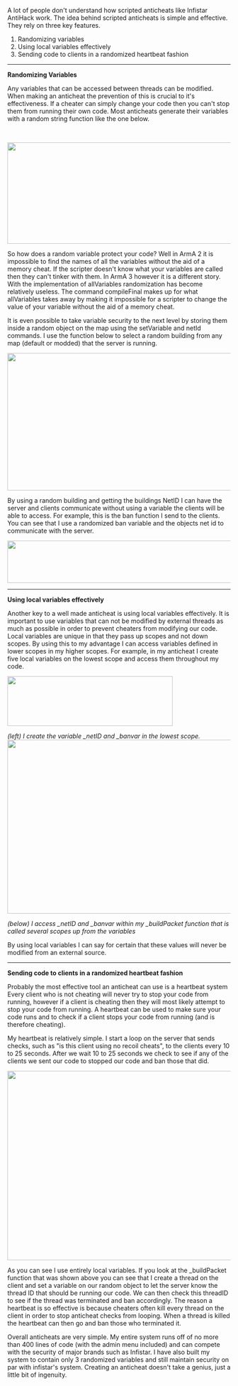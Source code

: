 A lot of people don't understand how scripted anticheats like Infistar AntiHack work. The idea behind scripted anticheats is simple and effective. They rely on three key features.
<ol>
 	<li>Randomizing variables</li>
 	<li>Using local variables effectively</li>
 	<li>Sending code to clients in a randomized heartbeat fashion</li>
</ol>

<hr />

<strong>Randomizing Variables</strong>

Any variables that can be accessed between threads can be modified. When making an anticheat the prevention of this is crucial to it's effectiveness. If a cheater can simply change your code then you can't stop them from running their own code. Most anticheats generate their variables with a random string function like the one below.

&nbsp;

<img class="aligncenter" src="https://i.gyazo.com/7920878a6f527b1d12d598fe6ee6da53.png" width="530" height="228" />

So how does a random variable protect your code? Well in ArmA 2 it is impossible to find the names of all the variables without the aid of a memory cheat. If the scripter doesn't know what your variables are called then they can't tinker with them. In ArmA 3 however it is a different story. With the implementation of allVariables randomization has become relatively useless. The command compileFinal makes up for what allVariables takes away by making it impossible for a scripter to change the value of your variable without the aid of a memory cheat.

It is even possible to take variable security to the next level by storing them inside a random object on the map using the setVariable and netId commands. I use the function below to select a random building from any map (default or modded) that the server is running.

<img class="aligncenter" src="https://i.gyazo.com/27bdcde8c943b80e882366d6f6e36483.png" width="1004" height="309" />

By using a random building and getting the buildings NetID I can have the server and clients communicate without using a variable the clients will be able to access. For example, this is the ban function I send to the clients. You can see that I use a randomized ban variable and the objects net id to communicate with the server.

<img class="aligncenter" src="https://i.gyazo.com/3a0ac0d6ddf13df6219cca4e18f797b7.png" width="1147" height="95" />

<hr />

<strong>Using local variables effectively</strong>

Another key to a well made anticheat is using local variables effectively. It is important to use variables that can not be modified by external threads as much as possible in order to prevent cheaters from modifying our code. Local variables are unique in that they pass up scopes and not down scopes. By using this to my advantage I can access variables defined in lower scopes in my higher scopes. For example, in my anticheat I create five local variables on the lowest scope and access them throughout my code.

<img class="alignleft" src="https://i.gyazo.com/5275f6c038ad9625afef2383cda99a5d.png" width="373" height="112" />

<em>(left) I create the variable _netID and _banvar in the lowest scope.</em><img class="alignleft" src="https://i.gyazo.com/385b370ca229d10b0dbe84ccd8cc305f.png" width="1254" height="391" />

<em>(below) I access _netID and _banvar within my _buildPacket function that is called several scopes up from the variables
</em>

By using local variables I can say for certain that these values will never be modified from an external source.

<hr />

<strong>Sending code to clients in a randomized heartbeat fashion</strong>

Probably the most effective tool an anticheat can use is a heartbeat system Every client who is not cheating will never try to stop your code from running, however if a client is cheating then they will most likely attempt to stop your code from running. A heartbeat can be used to make sure your code runs and to check if a client stops your code from running (and is therefore cheating).

My heartbeat is relatively simple. I start a loop on the server that sends checks, such as "is this client using no recoil cheats", to the clients every 10 to 25 seconds. After we wait 10 to 25 seconds we check to see if any of the clients we sent our code to stopped our code and ban those that did.

<img class="aligncenter" src="https://i.gyazo.com/18446483144937180e3b98990f695b0a.png" width="548" height="426" />

As you can see I use entirely local variables. If you look at the _buildPacket function that was shown above you can see that I create a thread on the client and set a variable on our random object to let the server know the thread ID that should be running our code. We can then check this threadID to see if the thread was terminated and ban accordingly. The reason a heartbeat is so effective is because cheaters often kill every thread on the client in order to stop anticheat checks from looping. When a thread is killed the heartbeat can then go and ban those who terminated it.

Overall anticheats are very simple. My entire system runs off of no more than 400 lines of code (with the admin menu included) and can compete with the security of major brands such as Infistar. I have also built my system to contain only 3 randomized variables and still maintain security on par with infistar's system. Creating an anticheat doesn't take a genius, just a little bit of ingenuity.